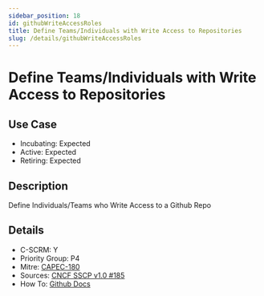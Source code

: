 ```yaml
---
sidebar_position: 18
id: githubWriteAccessRoles
title: Define Teams/Individuals with Write Access to Repositories
slug: /details/githubWriteAccessRoles
---
```


# Define Teams/Individuals with Write Access to Repositories

## Use Case

- Incubating: Expected
- Active: Expected
- Retiring: Expected

## Description

Define Individuals/Teams who Write Access to a Github Repo

## Details

- C-SCRM: Y
- Priority Group: P4
- Mitre: [CAPEC-180](https://capec.mitre.org/data/definitions/180.html)
- Sources: [CNCF SSCP v1.0 #185](https://github.com/cncf/tag-security/blob/main/supply-chain-security/supply-chain-security-paper/sscsp.md#define-individualsteams-that-are-responsible-for-code-in-a-repository-and-associated-coding-conventions)
- How To: [Github Docs](https://docs.github.com/en/organizations/managing-user-access-to-your-organizations-repositories/managing-repository-roles/repository-roles-for-an-organization)

